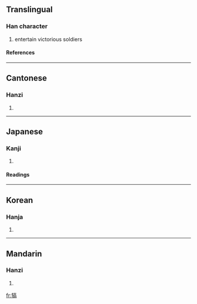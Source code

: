 ==Translingual==
===Han character===
{{Han char|rn=93|rad=牛|as=10|sn=14|four=2052<sub>7</sub>|canj=竹手卜口月 (HQYRB)}}
# entertain victorious soldiers
====References====
{{Han ref|kx=0703.110|dkj=20114|dj=1116.100|hdz=31817.180|uh=7292|ud=29330|bh=BAB9|bd=47801}}

----
==Cantonese==
===Hanzi===
{{yue-hanzi|jyut=|y=hou3}}
# {{defn|Cantonese}}

----
==Japanese==
===Kanji===
{{ja-kanji|grade=|rs=牛10}}
# {{defn|Japanese}} 
====Readings====
{{ja-readings|on=[[こう]] (kō)|kun=[[ねぎらう]] (negirau)}}

----
==Korean==
===Hanja===
{{ko-hanja|hangeul=호|eumhun=|rv=ho|mr=ho|y=ho}}
# {{defn|Korean}}

----
==Mandarin==
===Hanzi===
{{cmn-hanzi|pin=[[kào]] ([[kao4]])|wg=k'ao<sup>4</sup>}}
# {{defn|Mandarin}}

[[fr:犒]]